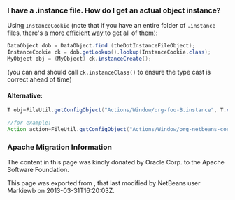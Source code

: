 <!--

    Licensed to the Apache Software Foundation (ASF) under one
    or more contributor license agreements.  See the NOTICE file
    distributed with this work for additional information
    regarding copyright ownership.  The ASF licenses this file
    to you under the Apache License, Version 2.0 (the
    "License"); you may not use this file except in compliance
    with the License.  You may obtain a copy of the License at

      http://www.apache.org/licenses/LICENSE-2.0

    Unless required by applicable law or agreed to in writing,
    software distributed under the License is distributed on an
    "AS IS" BASIS, WITHOUT WARRANTIES OR CONDITIONS OF ANY
    KIND, either express or implied.  See the License for the
    specific language governing permissions and limitations
    under the License.

-->

===I have a .instance file. How do I get an actual object instance?===

Using <tt>InstanceCookie</tt> (note that if you have an entire folder of <tt>.instance</tt> files, there's a [[DevFaqFolderOfInstances| more efficient way ]] to get all of them):

<source lang="java">
DataObject dob = DataObject.find (theDotInstanceFileObject);
InstanceCookie ck = dob.getLookup().lookup(InstanceCookie.class);
MyObject obj = (MyObject) ck.instanceCreate();
</source>

(you can and should call <code>ck.instanceClass()</code> to ensure the type cast is correct ahead of time)

====Alternative:====
<source lang="java">
T obj=FileUtil.getConfigObject("Actions/Window/org-foo-B.instance", T.class) 

//for example:
Action action=FileUtil.getConfigObject("Actions/Window/org-netbeans-core-windows-actions-ResetWindowsAction.instance", Action.class) 
</source>

===Apache Migration Information===

The content in this page was kindly donated by Oracle Corp. to the
Apache Software Foundation.

This page was exported from , 
that last modified by NetBeans user Markiewb 
on 2013-03-31T16:20:03Z.

